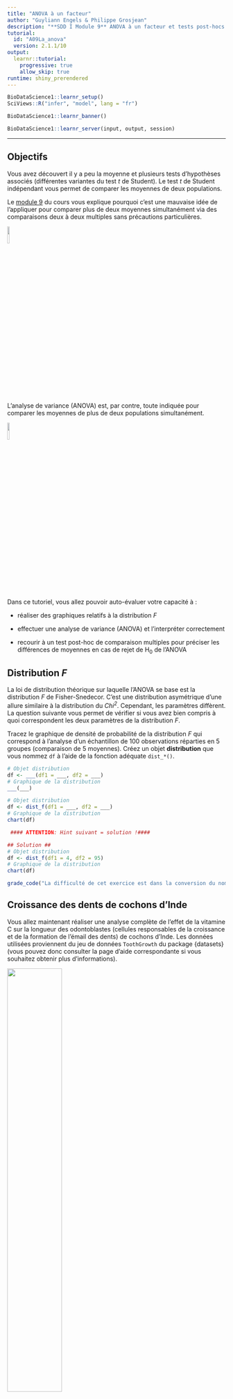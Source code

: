 ```yaml
---
title: "ANOVA à un facteur"
author: "Guyliann Engels & Philippe Grosjean"
description: "**SDD I Module 9** ANOVA à un facteur et tests post-hocs."
tutorial:
  id: "A09La_anova"
  version: 2.1.1/10
output:
  learnr::tutorial:
    progressive: true
    allow_skip: true
runtime: shiny_prerendered
---
```


```r
BioDataScience1::learnr_setup()
SciViews::R("infer", "model", lang = "fr")
```

```r
BioDataScience1::learnr_banner()
```

```r
BioDataScience1::learnr_server(input, output, session)
```

------------------------------------------------------------------------

## Objectifs

Vous avez découvert il y a peu la moyenne et plusieurs tests d'hypothèses associés (différentes variantes du test *t* de Student). Le test *t* de Student indépendant vous permet de comparer les moyennes de deux populations.

Le [module 9](https://wp.sciviews.org/sdd-umons/?iframe=wp.sciviews.org/sdd-umons-2024/variance.html) du cours vous explique pourquoi c'est une mauvaise idée de l'appliquer pour comparer plus de deux moyennes simultanément via des comparaisons deux à deux multiples sans précautions particulières.

![](images/red-traffic-lights.png){width="10%"}

L'analyse de variance (ANOVA) est, par contre, toute indiquée pour comparer les moyennes de plus de deux populations simultanément.

![](images/green-traffic-lights.png){width="10%"}

Dans ce tutoriel, vous allez pouvoir auto-évaluer votre capacité à :

-   réaliser des graphiques relatifs à la distribution *F*

-   effectuer une analyse de variance (ANOVA) et l'interpréter correctement

-   recourir à un test post-hoc de comparaison multiples pour préciser les différences de moyennes en cas de rejet de H~0~ de l'ANOVA

## Distribution *F*

La loi de distribution théorique sur laquelle l'ANOVA se base est la distribution *F* de Fisher-Snedecor. C'est une distribution asymétrique d'une allure similaire à la distribution du *Chi^2^*. Cependant, les paramètres diffèrent. La question suivante vous permet de vérifier si vous avez bien compris à quoi correspondent les deux paramètres de la distribution *F*.

Tracez le graphique de densité de probabilité de la distribution *F* qui correspond à l'analyse d'un échantillon de 100 observations réparties en 5 groupes (comparaison de 5 moyennes). Créez un objet **distribution** que vous nommez `df` à l'aide de la fonction adéquate `dist_*()`.

```r
# Objet distribution
df <- ___(df1 = ___, df2 = ___)
# Graphique de la distribution
___(___)
```

```r
# Objet distribution
df <- dist_f(df1 = ___, df2 = ___)
# Graphique de la distribution
chart(df)

 #### ATTENTION: Hint suivant = solution !####
```

```r
## Solution ##
# Objet distribution
df <- dist_f(df1 = 4, df2 = 95)
# Graphique de la distribution
chart(df)
```

```r
grade_code("La difficulté de cet exercice est dans la conversion du nombre d'observations et du nombre de groupes en degrés de liberté intragroupe et intergroupe.", "Il semble que vous n'avez pas su déterminer correctement les paramètres de la distribution F. Si n correspond au nombre d'observations et k au nombre de groupes, alors le nombre de degrés intergroupe vaut k – 1  et le nombre de degrés intragroupe vaut n – k.")
```

## Croissance des dents de cochons d'Inde

Vous allez maintenant réaliser une analyse complète de l'effet de la vitamine C sur la longueur des odontoblastes (cellules responsables de la croissance et de la formation de l'émail des dents) de cochons d'Inde. Les données utilisées proviennent du jeu de données `ToothGrowth` du package {datasets} (vous pouvez donc consulter la page d'aide correspondante si vous souhaitez obtenir plus d'informations).

![](images/guinea-pig.jpg){width="50%"}

Le jeu de données contient les variables suivantes :

```r
toothgrowth <- read("ToothGrowth", package = "datasets", lang = "fr")
# Quelques informations sur le tableau de données.
glimpse(toothgrowth)
```

-   `len` : longueur des odontablastes (µm)
-   `supp` : supplément administré, `"OJ"` (jus d'orange contenant donc entre autres de la vitamine C) ou `"VC"` (vitamine C sous forme d'acide ascorbique)
-   `dose` : dose de vitamine C administrée en trois rations différentes, 0.5, 1 et 2 mg/J

```r
# Vérification des types des variables et ajout des labels
toothgrowth %>.%
  smutate(., 
    supp = factor(supp, levels = c("OJ", "VC")),
    dose = ordered(dose, levels = c(0.5, 1, 2))) %>.%
  labelise(toothgrowth, self = FALSE,
    label = list(
      len  = "Longueur des odontoblastes",
      supp = "Supplémentation",
      dose = "Dose de vitamine C"),
    units = list(
      len  = "µm",
      supp = NA,
      dose = "mg/J"
    )
  ) ->
  toothgrowth
```

**Cette étape est la première à réaliser après avoir importé les données. Il faut vérifier et adapter les types et les labels des variables.** Il est particulièrement important que les variables qui définissent les sous-populations comparées soient bien encodées sous forme d'objets `factor` ou `ordered` ! Le piège lorsqu'il s'agit de valeurs numériques, comme ici, est de laisser la variable sous forme `integer` ou `numeric`, car alors, la fonction `lm()` fera une autre analyse (régression linéaire que nous verrons au cours SDD II).

Nous allons nous concentrer uniquement sur les individus qui ont reçu de la vitamine C. La question biologique est la suivante : **y a-t-il une différence de la longueur des odontoblastes en fonction de la ration journalière de vitamine C administrée sous forme d'acide ascorbique ?**

```r
tooth_vc <- sfilter(toothgrowth, supp == "VC")
```

### Description des données

Rappelez-vous que la description des données est une étape indispensable avant l'analyse (voir modules [1](https://wp.sciviews.org/sdd-umons/?iframe=wp.sciviews.org/sdd-umons-2024/visu1.html), [2](https://wp.sciviews.org/sdd-umons/?iframe=wp.sciviews.org/sdd-umons-2024/visu2.html) et [3](https://wp.sciviews.org/sdd-umons/?iframe=wp.sciviews.org/sdd-umons-2024/visu3.html) de SDD I).

### Description numérique

Réalisez un tableau reprenant les moyennes et les écart-types de la longueur des dents des cochons d'Inde pour chaque dose administrée en vitamine C ainsi que le nombre d'observations par groupe. Le jeu de données à utiliser est donc `tooth_vc`. Employez les fonctions "speedy" commençant par "s" comme `ssummarise()` et "fast" débutant par "f" comme `fvar()`

<!-- 💬 **Ce code correspond au snippet `.hmanova1desc`** -->

```r
toothgrowth <- read("ToothGrowth", package = "datasets", lang = "fr")
toothgrowth$dose <- as.ordered(toothgrowth$dose)

tooth_vc <- sfilter(toothgrowth, supp == "VC")

tooth_vc <- labelise(tooth_vc, self = FALSE,
  label = list(
    len  = "Longueur des odontoblastes",
    supp = "Supplémentation",
    dose = "Dose de vitamine C"
  ),
  units = list(
    len  = "µm",
    supp = NA,
    dose = "mg/J"
  )
)

tg_anova <- lm(data = tooth_vc, len ~ dose)
```

```r
___ %>.%
  ___(., ___) %>.%
  ssummarise(.,
    moyenne = ___(___), `écart type` = ___(___),
    n = fnobs(len))) %>.%
  ___(.)
```

```r
tooth_vc %>.%
  sgroup_by(., ___) %>.%
  ssummarise(.,
    moyenne = fmean(___), `écart type` = fsd(___),
    n = fnobs(len)) %>.%
  collect_dtx(.)

 #### ATTENTION: Hint suivant = solution !####
```

```r
## Solution ##
tooth_vc %>.%
  sgroup_by(., dose) %>.%
  ssummarise(.,
    moyenne = fmean(len), `écart type` = fsd(len),
    n = fnobs(len)) %>.%
  collect_dtx(.)
```

```r
grade_code("Vous obtenez le tableau adéquat en vue de réaliser ensuite une ANOVA : les moyennes correspondent à ce que nous comparons, les écart-types indiquent la dispersion des données dans chaque sous-population (nous aurions aussi pu représenter les variances qui sont le carré des écarts types) et le nombre d'observations permet de cerner la quantité d'information disponible (hors vlaeurs manquantes éventuelles).")
```

### Description graphique

Plusieurs graphiques différents permettent de visualiser correctement vos observations avant de réaliser une ANOVA. Étant donné que nous avons trois groupes avec dix individus par groupe, nous vous proposons de réaliser des boites de dispersion parallèles avec l'ajout des valeurs sous la forme de point (tout en évitant le chevauchement des observations) et des moyennes.

```r
chart(data = ___, ___ ~ ___) ___
  geom____() ___ # boites de dispersion parallèles
  geom____(width = 0.05, alpha = 0.5) ___ # points évitant le chevauchement
  stat_summary(geom = "point", fun = "mean", color = "red", size = 2) # points représentant les moyennes
```

```r
chart(data = ___, ___ ~ ___) +
  geom_boxplot() + # boites de dispersion parallèles
  geom____(width = 0.05, alpha = 0.5) + # points évitant le chevauchement
  stat_summary(geom = "point", fun = "mean", color = "red", size = 2) # points représentant les moyennes

 #### ATTENTION: Hint suivant = solution !####
```

```r
## Solution ##
chart(data = tooth_vc, len ~ dose) +
  geom_boxplot() + # boites de dispersion parallèles
  geom_jitter(width = 0.05, alpha = 0.5) + # points évitant le chevauchement
  stat_summary(geom = "point", fun = "mean", color = "red", size = 2) # points représentant les moyennes
```

```r
grade_code("Ce graphique est adéquat pour visualiser les données avant une ANOVA à un facteur avec dix individus par groupe dont le but est de comparer la longueur des dents en fonction de la dose administrée. Avec un nombre plus important d'individus, vous auriez pu remplacer les boites de dispersion par par un graphique en \"violon\". Avec un nombre plus faible d'observation, l'affichage plus simple des points et de la moyenne de chaque groupe est encore le meilleur choix.")
```

Maintenant que vous avez pris connaissance de vos données grâce à un tableau et un graphique, vous pouvez réaliser votre test d'hypothèse... tout en vous assurant de bien vérifier que les conditions d'application du test sont respectées.

### Vérification des conditions d'applications

Pour réaliser une ANOVA, il faut respecter les conditions d'application suivantes :

-   échantillon représentatif (par exemple, aléatoire),
-   observations indépendantes,
-   variable dite réponse quantitative,
-   une variable dite explicative qualitative à trois niveaux ou plus,
-   distribution normale des résidus,
-   homoscédasticité (même variance intragroupe).

Pour les deux premières conditions, vous lisez attentivement le protocole expérimental pour déterminer si l'échantillonnage est représentatif et les observations sont indépendantes les unes des autres. Il faut un processus aléatoire qui intervienne dans la sélection des individus dans l'expérience et pour leur attribution à un des niveaux (ration de vitamine C quotidienne). Chaque individu doit avoir une chance égale d'être tiré au sort si l'échantillonnage aléatoire est utilisé. Il ne doit pas y avoir de dépendance (par exemple, utiliser une portée de cobayes au sein d'une même sous-population est une mauvaise idée car la ressemblance génétique entre frères et sœurs rend les observations partiellement dépendantes entre elles).

Les contraintes relatives au type de variables en jeu se vérifient facilement. Nous insistons encore une fois sur la nécessité de s'assurer que la variable explicative (celle qui sépare l'échantillon en sous-populations) soit bien qualitative, donc sous la forme d'un objet `factor` ou `ordered` dans R.

Les deux dernières conditions **doivent être vérifiées sur les données de l'échantillon**. Si les données sont en nombre suffisant, soit au moins une petite dizaine par sous-population, nous pourrons appliquer un test d'homogénéité de variance et comparer la distribution des résidus du modèle à une distribution normale. Nous sommes dans cette situation. Si le nombre d'observations est trop faible, il faut le tester ou l'avoir testé précédemment sur un plus gros échantillon similaire, ou se rabattre sur un test non paramétrique (Kruskal-Wallis) en cas de doute. **Rappelons aussi qu'il est possible de tester des transformations des données, si l'une ou les deux conditions ne sont pas rencontrées.**

En pratique, on commence par vérifier l'homoscédasticité, puis on réalise notre ANOVA et ensuite on vérifie la distribution normale des résidus. La raison qui nous pousse à postposer la vérification de la normalité des résidus sera expliquée plus loin dans ce tutoriel.

### Test de Bartlett

Il existe plusieurs tests qui permettent de vérifier l'homoscédasticité. Nous vous proposons d'utiliser le test de Bartlett. Avant de foncer dans la zone de code R, réfléchissez à l'hypothèse nulle et à l'hypothèse alternative de ce test. Cela doit être clair dans votre esprit, sans quoi vous serez incapable d'interpréter correctement le test.

<!-- 💬 **Ce code correspond au snippet `.hvbartlett`** -->

```r
bartlett.test(data = ___, ___ ~ ___)
```

```r
## Solution ##
bartlett.test(data = tooth_vc, len ~ dose)
```

```r
grade_code("Vous avez entré l'instruction correcte. Le plus important est encore à faire. Répondez donc à la question suivante.")
```

```r
question("Y a-t-il homoscédasticité (égalité des variances entre sous-populations) ici si vous choisissez 5% comme seuil alpha ?",
  answer("oui", correct = TRUE),
  answer("non"),
  correct = "Super, vous avez pu correctement analyser les résultats de ce test. ",
  incorrect = "Il semble que vous n'avez pas bien compris la notion d'homoscédasticité ou que vous n'avez pas pu définir correctement les hypothèses H0 et H1 du test de Bartlett ou interprété correctement ce test.",
  allow_retry = TRUE)
```

## ANOVA

Dans R, nous avons plusieurs fonctions pour réaliser une ANOVA. Nous utilisons `lm()` qui demande un jeu de données et une formule. Nous lui appliquons ensuite la fonction `anova()` pour produire le tableau de l'analyse de la variance. Si le résultat doit être propre, nous pouvons ensuite utiliser `tabularise()` pour formater le tableau de l'ANOVA.

```r
anova(DF_anova <- lm(data = DF, YNUM ~ XFACTOR)) |> tabularise()
```

Vous êtes habitué à cette interface formule que vous utilisez dans la réalisation de vos graphiques ou de vos tests d'hypothèse précédents. Cette fonction calcule un objet de classe `lm` (pour "linear model", que nous aborderons plus en détails au cours SDD II) duquel la fonction `anova()` va extraire l'information qui nous intéresse pour interpréter ce test. Réalisez votre modèle ANOVA sur la longueur des odontoblastes en fonction de la dose de vitamine C administrée pour votre sous-tableau relatif aux cochons d'Inde ayant reçu de l'acide ascorbique.

<!-- 💬 **Ce code correspond au snippet `.hmanova1`** -->

```r
anova(tg_anova <- lm(data = ___, ___ ~ ___)) |> tabularise()
```

```r
anova(tg_anova <- lm(data = tooth_vc, ___ ~ ___)) |> tabularise()

#### ATTENTION: Hint suivant = solution !####
```

```r
## Solution ##
anova(tg_anova <- lm(data = tooth_vc, len ~ dose)) |> tabularise()
```

```r
grade_code("Vous avez compris le principe. Mais attention : n'allez pas plus loin dans l'interprétation des résultats sans avoir vérifié la normalité des résidus.")
```

Vérifiez maintenant la distribution normale des résidus depuis votre objet `tg_anova`.

<!-- 💬 **Il existe une snippet pour vous aider `.hmanovaqqplot`** -->

```r
chart$___(___, ___ = ___)
```

```r
chart$qqplot(___, lang = "___")

#### ATTENTION: Hint suivant = solution !####
```

```r
## Solution ##
chart$qqplot(tg_anova, lang = "fr")
```

```r
grade_code("Tous les points de ce graphique quantile-quantile s'alignent assez bien le long de la droite. Les résidus de votre ANOVA ne montrent donc pas de dérive importante par rapport à une distribution normale et nous avons réuni toutes les conditions d'application de ce test. Vous pouvez maintenant l'interpréter via le tableau d'analyse de la variance que vous avez réalisé dans l'exercice précédent.")
```

```r
question("Y a-t-il un effet significatif de la dose de vitamine C administrée sur la longueur des odontoblastes au seuil alpha de 5% ?",
  answer("oui", correct = TRUE),
  answer("non"),
  correct = "Vous avez correctement analysé votre tableau de l'analyse de la variance. L'ANOVA vous permet de savoir qu'au moins un des groupes diffère des autres. Vous allez devoir réaliser une analyse complémentaire pour déterminer la ou les moyennes qui diffèrent des autres.",
  incorrect = "Il semble que vous avez mal interprété votre ANOVA. Allez revoir la règle de décision basée sur la comparaison de la valeur P d'un test au seuil alpha.",
  allow_retry = TRUE)
```

## Tests post-hoc

Votre ANOVA indique donc qu'il y a au moins une des moyennes qui est significativement différente des autres au seuil $\alpha$ de 5%. Un test post-hoc de comparaisons multiples va vous permettre de préciser cela. **Attention : ce genre de test est conçus pour être fiable uniquement lorsque H~0~ est rejetée pour l'ANOVA.** Ne l'utilisez pas *avant* d'avoir fait votre ANOVA, ni lorsque H~0~ n'est *pas* rejetée !

<!-- 💬 **Ce code correspond au snippet `.hmanovamult`** -->

```r
summary(tg_posthoc <- confint(multcomp::glht(tg_anova,
  linfct = multcomp::mcp(___ = "Tukey")))) # Add a second factor if you want
# Graphique
oma <- par(oma = c(0, 5.1, 0, 0))
plot(tg_posthoc)
par(oma)
rm(oma)
```

```r
## Solution ##
summary(tg_posthoc <- confint(multcomp::glht(tg_anova,
  linfct = multcomp::mcp(dose = "Tukey")))) # Add a second factor if you want
# Graphique
oma <- par(oma = c(0, 5.1, 0, 0))
plot(tg_posthoc)
par(oma)
rm(oma)
```

```r
grade_code("Le graphique montre une comparaison deux à deux des différentes moyennes (pour la comparaison i - j, moyenne_i - moyenne_j) avec une correction via la méthode HSD de Tukey pour éviter l'inflation de l'erreur.")
```

```r
question("Quels sont les niveaux significativement différents au seuil alpha de 5% ?",
  answer("0.5 par rapport à 1", correct = TRUE),
  answer("0.5 par rapport à 2", correct = TRUE),
  answer("1 par rapport à 2", correct = TRUE), 
  allow_retry = TRUE, correct = "Les trois moyennes sont toutes différentes les unes des autres ici. Les intervalles sur le graphique ne contiennent jamais zéro.",
  incorrect = "Votre réponse est probablement incomplète. Pour une première analyse, regardez bien le tableau et le graphique issus de l'analyse post-hoc.")
```

## Interprétation biologique

Notre ANOVA est terminée. En situation réelle, il nous resterait à intégrer ces résultats dans notre rapport ou notre présentation pour les communiquer au public intéressé. Rappelez-vous que la formulation est importante. Vous utiliserez une phrase du genre : "chez le cochon d'Inde, la longueur des odontoblastes s'accroît de manière significative au seuil $\alpha$ de 5% en passant de rations quotidiennes de vitamine C ration de 0.5 à 1, et à 2 mg/J (ANOVA à 2 et 27 ddl, F = 67,1, valeur P \< 3,3•10^-11^ ; voir aussi tests post-hoc de Tukey Table X et Fig. Y)". Ceci correspond à l'interprétation sur le plan statistique de vos résultats. Vous discuterez ensuite des mécanismes qui entrent possiblement en jeu ici, en réfléchissant au rôle de l'acide ascorbique dans les réactions biochimiques de formation de la dentine et de l'émail, par exemple (interprétation biologique de vos résultats).

Comme la formulation du test dans la parenthèse est fort longue pour l'ANOVA, on utilise souvent un renvoi vers la table de l'analyse de la variance que vous pouvez intégrer dans le document pour plus de lisibilité à la fois du texte et du résultat de l'ANOVA. Naturellement, si un test post-hoc est réalisé, il doit aussi être présenté, soit sous forme de tableau, soit sous forme de graphique, ou encore les deux si la place dans le document le permet (pour les articles scientifiques on est souvent fort limité en nombre de figures et de tables, et il faut parfois se résoudre à les placer dans les annexes ou dans le matériel complémentaire).

Dans la section "matériel et méthodes", vous devez expliquer que vous réaliser une ANOVA après avoir vérifié les conditions d'application (homoscédasticité attestée à l'aide d'un test de Bartlett au seuil $\alpha$ de 5% et normalité des résidus vérifiée sur un graphique quantile-quantile). Vous devez aussi indiquer la version R (et éventuellement la version des packages additionnels R utilisés). Pensez aux fonctions `sessionInfo()` et `packageVersion()` pour obtenir la version de R et des packages R. Il n'est pas nécessaire de préciser la version de RStudio qui est ici essentiellement l'interface vous permettant d'écrire et lancer le code R de votre analyse. Par contre, si vous utilisez un environnement logiciel reproductible comme la SciViews Box, vous pouvez le préciser et en indiquer la version.

## Conclusion

Bravo ! Vous venez de terminer une ANOVA complète. Toutes les étapes de cette analyse sont importantes : les phases de remaniement et description des données ainsi que la vérification des conditions d'application du test sont trop souvent négligées. Ne faites pas cette erreur-là vous-même.

```r
question_text(
  "Laissez-nous vos impressions sur cet outil pédagogique",
  answer("", TRUE, message = "Pas de commentaires... C'est bien aussi."),
  incorrect = "Vos commentaires sont enregistrés.",
  placeholder = "Entrez vos commentaires ici...",
  allow_retry = TRUE
)
```
